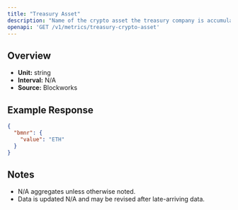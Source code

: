 ```yaml
---
title: "Treasury Asset"
description: "Name of the crypto asset the treasury company is accumulating"
openapi: 'GET /v1/metrics/treasury-crypto-asset'
---
```


## Overview

- **Unit:** string
- **Interval:** N/A
- **Source:** Blockworks

## Example Response

```json
{
  "bmnr": {
    "value": "ETH"
  }
}
```

## Notes
- N/A aggregates unless otherwise noted.
- Data is updated N/A and may be revised after late-arriving data.
